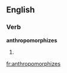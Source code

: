 ==English==

===Verb===
'''anthropomorphizes'''

# {{third-person singular of|anthropomorphize}}
{{count page|[[Wiktionary:Page count]]}}

[[fr:anthropomorphizes]]